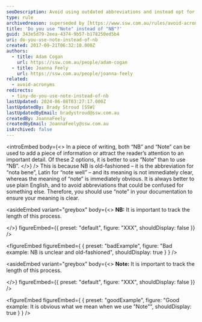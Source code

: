 ```yaml
---
seoDescription: Avoid using outdated abbreviations and instead opt for clear language. Use "note" to add important details or attract attention, ensuring your message is easily understood.
type: rule
archivedreason: superseded by [https://www.ssw.com.au/rules/avoid-acronyms](/rules/avoid-acronyms)
title: 'Do you use "Note" instead of "NB"?'
guid: 343e5d79-2eea-4374-9b57-b178250ed5b4
uri: do-you-use-note-instead-of-nb
created: 2017-09-21T06:32:10.000Z
authors:
  - title: Adam Cogan
    url: https://ssw.com.au/people/adam-cogan
  - title: Joanna Feely
    url: https://ssw.com.au/people/joanna-feely
related:
  - avoid-acronyms
redirects:
  - tiny-do-you-use-note-instead-of-nb
lastUpdated: 2024-06-08T03:27:17.000Z
lastUpdatedBy: Brady Stroud [SSW]
lastUpdatedByEmail: bradystroud@ssw.com.au
createdBy: JoannaFeely
createdByEmail: JoannaFeely@ssw.com.au
isArchived: false
---
```


<introEmbed
  body={<>
In a piece of writing, both “NB” and “Note” can be used to add a piece of information or attract the reader’s attention to an important detail. Of these 2 options, it is better to use “Note” than to use “NB”.
  </>}
/>
This is because NB is old-fashioned – it is the abbreviation for “nota bene”, Latin for “note well” – and its meaning is not immediately clear, whereas the meaning of “note” is immediately obvious. It is always better to use plain English, and to avoid abbreviations that could be confused for something else. Therefore, you should use “note” in your documentation to ensure your meaning is clear.

<asideEmbed
  variant="greybox"
  body={<>
    **NB:** It is important to track the length of this process.

  </>}
  figureEmbed={{
    preset: "default",
    figure: "XXX",
    shouldDisplay: false
  }}
/>

<figureEmbed figureEmbed={ {
  preset: "badExample",
  figure: "Bad example: NB is unclear and old-fashioned",
  shouldDisplay: true
} } />


<asideEmbed
  variant="greybox"
  body={<>
    **Note:** It is important to track the length of this process.

  </>}
  figureEmbed={{
    preset: "default",
    figure: "XXX",
    shouldDisplay: false
  }}
/>

<figureEmbed figureEmbed={ {
  preset: "goodExample",
  figure: "Good example: It is obvious what we mean when we use \"Note\"",
  shouldDisplay: true
} } />
